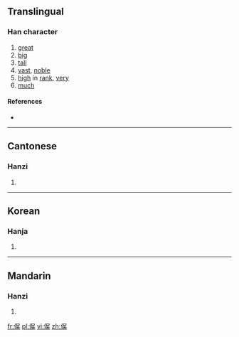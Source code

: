 ==Translingual==

===Han character===
{{Han char|rn=9|rad=人|as=08|sn=10|four=|canj=人口人大 (OROK)|ids=⿰[[亻]]⿱[[口]][[矢]]}}

# [[great]]
# [[big]]
# [[tall]]
# [[vast]], [[noble]]
# [[high]] in [[rank]], [[very]]
# [[much]]

====References====
* {{Han ref|kx=0109.171|uh=3468|ud=13416}}

----

==Cantonese==

===Hanzi===
{{yue-hanzi|jyut=[[zyu5]]|y=jyu5}}

# {{defn|lang=yue|sort=人08}}

----

==Korean==

===Hanja===
{{ko-hanja|hangeul=오|rv=o|mr=o|y=o}}

# {{defn|lang=ko|sort=人08}}

----

==Mandarin==

===Hanzi===
{{cmn-hanzi|pin=[[yǔ]] ([[yu3]])|wg=yü<sup>3</sup>}}

# {{defn|lang=cmn|sort=人08}}

[[fr:㑨]]
[[pl:㑨]]
[[vi:㑨]]
[[zh:㑨]]